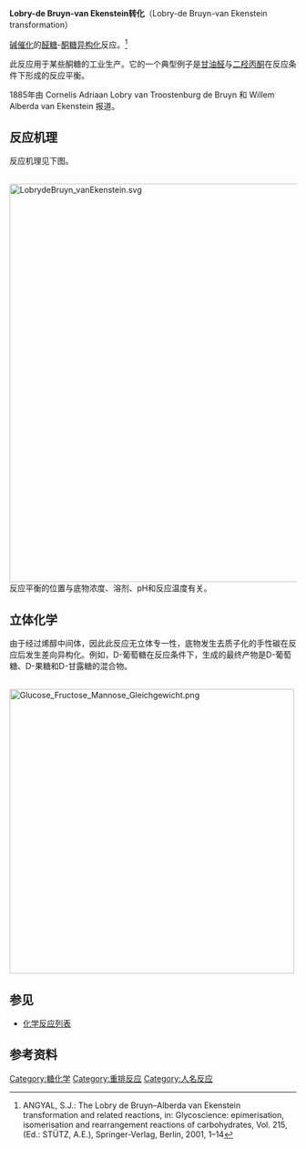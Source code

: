 '''Lobry-de Bruyn-van Ekenstein转化'''（Lobry-de Bruyn-van Ekenstein transformation）

[[碱催化|碱催化]]的[[醛糖|醛糖]]-[[酮糖|酮糖]][[异构化|异构化]]反应。<ref>ANGYAL, S.J.: The Lobry de Bruyn–Alberda van Ekenstein transformation and related reactions, in: Glycoscience: epimerisation, isomerisation and rearrangement reactions of carbohydrates, Vol. 215, (Ed.: STÜTZ, A.E.), Springer-Verlag, Berlin, 2001, 1–14</ref> 

此反应用于某些酮糖的工业生产。它的一个典型例子是[[甘油醛|甘油醛]]与[[二羟丙酮|二羟丙酮]]在反应条件下形成的反应平衡。

1885年由 Cornelis Adriaan Lobry van Troostenburg de Bruyn 和 Willem Alberda van Ekenstein 报道。

==反应机理==
反应机理见下图。

<br />
[[Image:LobrydeBruyn_vanEkenstein.svg|700px]]
<br />

反应平衡的位置与底物浓度、溶剂、pH和反应温度有关。

==立体化学==
由于经过烯醇中间体，因此此反应无立体专一性，底物发生去质子化的手性碳在反应后发生差向异构化。例如，D-葡萄糖在反应条件下，生成的最终产物是D-葡萄糖、D-果糖和D-甘露糖的混合物。
 
<br />
[[Image:Glucose_Fructose_Mannose_Gleichgewicht.png|500px]]

==参见==
*[[化学反应列表|化学反应列表]]

==参考资料==
{{reflist}}

[[Category:糖化学|Category:糖化学]]
[[Category:重排反应|Category:重排反应]]
[[Category:人名反应|Category:人名反应]]